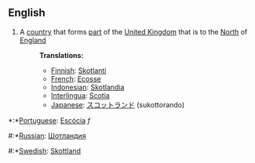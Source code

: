 ==English==
#A [[country]] that forms [[part]] of the [[United Kingdom]] that is to the [[North]] of [[England]]
#:'''Translations:'''
#:*[[Finnish]]: [[Skotlanti]]
#:*[[French]]:  [[Ecosse]]
#:*[[Indonesian]]:  [[Skotlandia]]
#:*[[Interlingua]]: [[Scotia]]
#:*[[Japanese]]:  [[スコットランド]] (sukottorando)
*:*[[Portuguese]]: [[Escócia]] ''f''
#:*[[Russian]]: [[Шотландия]]
#:*[[Swedish]]: [[Skottland]]